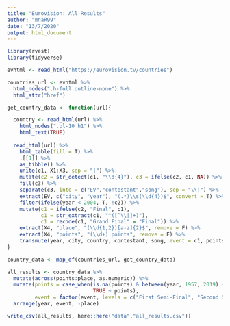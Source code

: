 ```yaml
---
title: "Eurovision: All Results"
author: "mnaR99"
date: "13/7/2020"
output: html_document
---
```


```r
library(rvest)
library(tidyverse)
```

```r
evhtml <- read_html("https://eurovision.tv/countries")
```

```r
countries_url <- evhtml %>% 
  html_nodes(".h-full.outline-none") %>% 
  html_attr("href")
```

```r
get_country_data <- function(url){

  country <- read_html(url) %>% 
    html_nodes(".pl-10 h1") %>% 
    html_text(TRUE)
  
  read_html(url) %>% 
    html_table(fill = T) %>% 
    .[[1]] %>% 
    as_tibble() %>% 
    unite(c1, X1:X3, sep = "|") %>%
    mutate(c2 = str_detect(c1, "\\d{4}"), c3 = ifelse(c2, c1, NA)) %>% 
    fill(c3) %>%
    separate(c3, into = c("EV","contestant","song"), sep = "\\|") %>% 
    extract(EV, c("city", "year"), "(.*)\\s(\\d{4})$", convert = T) %>% 
    filter(ifelse(year < 2004, T, !c2)) %>% 
    mutate(c1 = ifelse(c2, "Final", c1),
           c1 = str_extract(c1, "^([^\\|]+)"),
           c1 = recode(c1, "Grand Final" = "Final")) %>%
    extract(X4, "place", "(\\d{1,2})[a-z]{2}$", remove = F) %>% 
    extract(X4, "points", "(\\d+) points", remove = F) %>% 
    transmute(year, city, country, contestant, song, event = c1, points, place)
}
```

```r
country_data <- map_df(countries_url, get_country_data)

all_results <- country_data %>% 
  mutate(across(points:place, as.numeric)) %>% 
  mutate(points = case_when(is.na(points) & between(year, 1957, 2019) ~ 0,
                            TRUE ~ points),
         event = factor(event, levels = c("First Semi-Final", "Second Semi-Final", "Semi-Final", "Final"))) %>% 
  arrange(year, event, -place)

write_csv(all_results, here::here("data","all_results.csv"))
```

